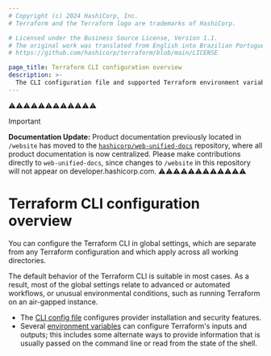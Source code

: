 ```yaml
---
# Copyright (c) 2024 HashiCorp, Inc.
# Terraform and the Terraform logo are trademarks of HashiCorp.

# Licensed under the Business Source License, Version 1.1.
# The original work was translated from English into Brazilian Portuguese.
# https://github.com/hashicorp/terraform/blob/main/LICENSE

page_title: Terraform CLI configuration overview
description: >-
  The CLI configuration file and supported Terraform environment variables let you customize Terraform CLI behavior.
---
```


⚠️⚠️⚠️⚠️⚠️⚠️⚠️⚠️⚠️⚠️⚠️⚠️
> [!IMPORTANT]
> **Documentation Update:** Product documentation previously located in `/website` has moved to the [`hashicorp/web-unified-docs`](https://github.com/hashicorp/web-unified-docs) repository, where all product documentation is now centralized. Please make contributions directly to `web-unified-docs`, since changes to `/website` in this repository will not appear on developer.hashicorp.com.
⚠️⚠️⚠️⚠️⚠️⚠️⚠️⚠️⚠️⚠️⚠️⚠️


# Terraform CLI configuration overview

You can configure the Terraform CLI in global settings, which are separate
from any Terraform configuration and which apply across all working directories.

The default behavior of the Terraform CLI is suitable in most cases. As a result,
most of the global settings relate to advanced or automated workflows, or
unusual environmental conditions, such as running Terraform on an air-gapped
instance.

- The [CLI config file](/terraform/cli/config/config-file) configures provider
  installation and security features.
- Several [environment variables](/terraform/cli/config/environment-variables) can
  configure Terraform's inputs and outputs; this includes some alternate ways to
  provide information that is usually passed on the command line or read from
  the state of the shell.
